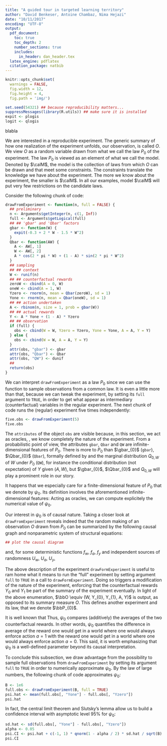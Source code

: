 ```yaml
---
title: "A guided tour in targeted learning territory"
author: "David Benkeser, Antoine Chambaz, Nima Hejazi"
date: "10/11/2017"
encoding: "UTF-8"
output:
  pdf_document:
    toc: true
    toc_depth: 2
    number_sections: true
    includes:
      in_header: dan_header.tex
  latex_engine: pdflatex
  citation_package: natbib
---
```


<!-- to compile the file, run

R -e "rmarkdown::render('dan.Rmd', encoding='UTF-8')"

-->


```r
knitr::opts_chunk$set(
  warnings = FALSE,
  fig.width = 12, 
  fig.height = 4, 
  fig.path = 'img/')
```

\section{Introduction}

\tcb{This is a very first draft  of our article. The current *tentative* title
  is "A guided tour in targeted learning territory".}

\tcb{Explain our objectives and how we will meet them.}

\tcb{Use sectioning a lot to ease cross-referencing.}

```r
set.seed(54321) ## because reproducibility matters...
suppressMessages(library(R.utils)) ## make sure it is installed
expit <- plogis
logit <- qlogis
```


\section{A simulation study}
\label{sec:simulation:study}

blabla

\subsection{Reproducible experiment as a law.}
\label{subsec:as:a:law}

We are interested in a reproducible experiment. The generic summary of how one
realization of the experiment unfolds, our observation, is called $O$. We view
$O$  as a  random variable  drawn from  what we  call the  law $P_{0}$  of the
experiment.  The  law $P_{0}$  is viewed  as an  element of  what we  call the
model. Denoted by $\calM$, the model is the collection of \emph{all} laws from
which  $O$ can  be  drawn  and that  meet  some  constraints. The  constraints
translate the knowledge  we have about the experiment. The  more we know about
the experiment,  the smaller is  $\calM$. In  all our examples,  model $\calM$
will put very few restrictions on the candidate laws.

Consider the following chunk of code:
```r
drawFromExperiment <- function(n, full = FALSE) {
  ## preliminary
  n <- Arguments$getInteger(n, c(1, Inf))
  full <- Arguments$getLogical(full)
  ## ## 'gbar' and 'Qbar' factors
  gbar <- function(W) {
    expit(-0.3 + 2 * W - 1.5 * W^2)
  }
  Qbar <- function(AW) {
    A <- AW[, 1]
	W <- AW[, 2]
    A * cos(2 * pi * W) + (1 - A) * sin(2 * pi * W^2)
  }
  ## sampling
  ## ## context
  W <- runif(n)
  ## ## counterfactual rewards
  zeroW <- cbind(A = 0, W)
  oneW <- cbind(A = 1, W)
  Yzero <- rnorm(n, mean = Qbar(zeroW), sd = 1)
  Yone <- rnorm(n, mean = Qbar(oneW), sd = 1)
  ## ## action undertaken
  A <- rbinom(n, size = 1, prob = gbar(W))
  ## ## actual rewards
  Y <- A * Yone + (1 - A) * Yzero
  ## ## observation
  if (full) {
    obs <- cbind(W = W, Yzero = Yzero, Yone = Yone, A = A, Y = Y)
  } else {
    obs <- cbind(W = W, A = A, Y = Y)
  }
  attr(obs, "gbar") <- gbar
  attr(obs, "Qbar") <- Qbar
  attr(obs, "QW") <- dunif
  ##
  return(obs)
}
```

We can  interpret `drawFromExperiment` as a  law $P_{0}$ since we  can use the
function to sample observations  from a common law.  It is  even a little more
than that, because we can tweak the experiment, by setting its `full` argument
to  `TRUE`, in  order  to  get what  appear  as intermediary  (counterfactual)
variables  in  the regular  experiment.   The  next  chunk  of code  runs  the
(regular) experiment five times independently: 
```r
five.obs <- drawFromExperiment(5) 
five.obs
``` 
The `attributes` of the object `obs` are visible because, in this section,
we  act  as  oracles,  \emph{i.e.},  we know  completely  the  nature  of  the
experiment.  From a probabilistic point of view, the attributes `gbar`, `Qbar`
and  `QW` are  infinite-dimensional features  of  $P_{0}$.  There  is more  to
$P_{0}$ than $\gbar_{0}$ (`gbar`), $\Qbar_{0}$ (`Qbar`), formally defined by
\begin{equation}
  \gbar_{0} (W) \equiv  P_{0} (A=1|W), \quad \Qbar_{0}  (A,W) \equiv E_{P_{0}}
  (Y | A, W),
\end{equation}
and  the marginal  distribution $Q_{0,W}$  of  $W$ under  $P_{0}$ (`QW`),  for
instance the conditional distribution (not  expectation) of $Y$ given $(A,W)$,
but $\gbar_{0}$, $\Qbar_{0}$  and $Q_{0,W}$ will play a prominent  role in our
story.

\subsection{The parameter of interest, first pass.}
\label{subsec:parameter:first}

It  happens  that we  especially  care  for  a finite-dimensional  feature  of
$P_{0}$  that   we  denote  by   $\psi_{0}$.   Its  definition   involves  the
aforementioned infinite-dimensional features: 
\begin{eqnarray*}
  \psi_{0} 
  &\equiv& E_{P_{0}} \left(\Qbar_{0}(1, W) - \Qbar_{0}(0, W)\right)\\
  &=& \int \left(\Qbar_{0}(1, w) - \Qbar_{0}(0, w)\right) dQ_{0,W}(w).
\end{eqnarray*}
Acting as oracles, we can compute explicitely the numerical value of
$\psi_{0}$. 

Our  interest in  $\psi_{0}$ is  of  causal nature.  Taking a  closer look  at
`drawFromExperiment` reveals indeed  that the random making  of an observation
$O$ drawn  from $P_{0}$ can  be summarized by  the following causal  graph and
nonparametric system of structural equations:
```r
## plot the causal diagram
```
and, for some  deterministic functions $f_w$, $f_a$,  $f_y$ and independent
sources of randomness $U_w$, $U_a$, $U_y$,
\begin{enumerate}
\item sample  the context where the  rest of the experiment
  will take place, $W = f_{w}(U_w)$;
\item  sample the  two counterfactual  rewards of  the two
  actions  that   can  be   undertaken,  $Y_{0}  =   f_{y}(0,  W,   U_y)$  and
  $Y_{1} = f_{y}(1, W, U_y)$;
\item\label{item:A:equals} sample   which  action is carried
  out in the given context, $A = f_{a} (W, U_a)$;
\item    define        the    corresponding    reward,
  $Y = A Y_{1} + (1-A) Y_{0}$;
\item summarize the course of the experiment  with the observation $O = (W, A,
  Y)$, thus concealing $Y_{0}$ and $Y_{1}$. 
\end{enumerate}

The above description of the  experiment `drawFormExperiment` is useful to ram
home what it  means to run the "full" experiment  by setting argument `full`
to `TRUE` in a call to  `drawFormExperiment`. Doing so triggers a modification
of the  nature of  the experiment, enforcing  that the  counterfactual rewards
$Y_{0}$ and  $Y_{1}$ be part of  the summary of the  experiment eventually. In
light  of the  above enumeration,  $\bbO \equiv  (W, Y_{0},  Y_{1}, A,  Y)$ is
output, as opposed to its summary measure $O$. This defines another experiment
and its law, that we denote $\bbP_{0}$. 

It is well known \tcb{(do we give the proof or refer to other articles?)} that
\begin{equation*}
  \psi_{0} = E_{\bbP_{0}} \left(Y_{1} - Y_{0}\right).
\end{equation*}
Thus, $\psi_{0}$ compares (additively) the  averages of the two counterfactual
rewards. In  other words, $\psi_{0}$  quantifies the difference in  average of
the reward  one would  get in a  world where one  would always  enforce action
$a=1$ with the reward one would get  in a world where one would always enforce
action  $a=0$.  This said,  it  is  worth  emphasizing  that $\psi_{0}$  is  a
well-defined parameter beyond its causal interpretation.

To conclude this subsection, we draw  advantage from the possibility to sample
full observations from `drawFromExperiment` by  setting its argument `full` to
`TRUE` in  order to numerically  approximate $\psi_{0}$.  By the law  of large
numbers, the following chunk of code approximates $\psi_{0}$:
```r
B <- 1e6
full.obs <- drawFromExperiment(B, full = TRUE)
psi.hat <- mean(full.obs[, "Yone"] - full.obs[, "Yzero"])
psi.hat
```
In fact,  the central limit  theorem and Slutsky's lemma  allow us to  build a
confidence interval with asymptotic level 95\% for $\psi_{0}$:
```r
sd.hat <- sd(full.obs[, "Yone"] - full.obs[, "Yzero"])
alpha <- 0.05
psi.CI <- psi.hat + c(-1, 1) * qnorm(1 - alpha / 2) * sd.hat / sqrt(B)
psi.CI
```

\subsection{The parameter of interest, second pass.}
\label{subsec:parameter:second}
